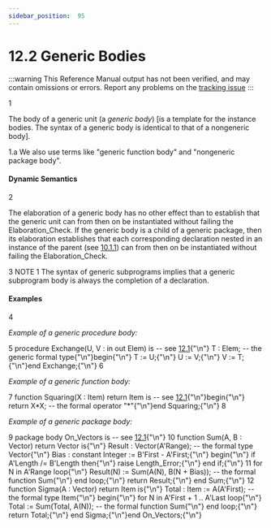 ```yaml
---
sidebar_position:  95
---
```


# 12.2 Generic Bodies

:::warning
This Reference Manual output has not been verified,
and may contain omissions or errors.
Report any problems on the [tracking issue](https://github.com/ada-lang-io/ada-lang-io/issues/20)
:::


<AnnotatedOnly>
<MarginText>
1
</MarginText>
</AnnotatedOnly>
<p>The body of a generic unit (a <em>generic body</em>) [is a template for the instance bodies. The syntax of a generic body is identical to that of a nongeneric body]. <br /></p>

<AnnotatedOnly>
<MarginText>
1.a
</MarginText>
</AnnotatedOnly>
<Admonition type="aarm" aarm="ramification" title="Ramification: ">
<strong></strong>We also use terms like "generic function body" and "nongeneric package body". <br /></Admonition>


#### Dynamic Semantics

<AnnotatedOnly>
<MarginText>
2
</MarginText>
</AnnotatedOnly>
<p>The elaboration of a generic body has no other effect than to establish that the generic unit can from then on be instantiated without failing the Elaboration_Check. If the generic body is a child of a generic package, then its elaboration establishes that each corresponding declaration nested in an instance of the parent (see <a href="../AA-10/AA-10.1#Subclause_10.1.1">10.1.1</a>) can from then on be instantiated without failing the Elaboration_Check. <br /></p>

<AnnotatedOnly>
<MarginText>
3
</MarginText>
</AnnotatedOnly>
<Admonition type="aarm" aarm="note" title="Note: ">
NOTE 1   The syntax of generic subprograms implies that a generic subprogram body is always the completion of a declaration. <br /></Admonition>


#### Examples

<AnnotatedOnly>
<MarginText>
4
</MarginText>
</AnnotatedOnly>
<p><em>Example of a generic procedure body:</em> <br /></p>

<AnnotatedOnly>
<MarginText>
5
</MarginText>
</AnnotatedOnly>
<CodeBlock language="ada">
procedure Exchange(U, V : in out Elem) is  -- see <a href="../AA-12/AA-12.1">12.1</a>{"\n"}   T : Elem;  --  the generic formal type{"\n"}begin{"\n"}   T := U;{"\n"}   U := V;{"\n"}   V := T;{"\n"}end Exchange;{"\n"}
<AnnotatedOnly>
<MarginText>
6
</MarginText>
</AnnotatedOnly>

</CodeBlock>
<p><em>Example of a generic function body:</em> <br /></p>

<AnnotatedOnly>
<MarginText>
7
</MarginText>
</AnnotatedOnly>
<CodeBlock language="ada">
function Squaring(X : Item) return Item is  --  see <a href="../AA-12/AA-12.1">12.1</a>{"\n"}begin{"\n"}   return X*X;  --  the formal operator "*"{"\n"}end Squaring;{"\n"}
<AnnotatedOnly>
<MarginText>
8
</MarginText>
</AnnotatedOnly>

</CodeBlock>
<p><em>Example of a generic package body:</em> <br /></p>

<AnnotatedOnly>
<MarginText>
9
</MarginText>
</AnnotatedOnly>
<CodeBlock language="ada">
package body On_Vectors is  --  see <a href="../AA-12/AA-12.1">12.1</a>{"\n"}
<AnnotatedOnly>
<MarginText>
10
</MarginText>
</AnnotatedOnly>
   function Sum(A, B : Vector) return Vector is{"\n"}      Result : Vector(A'Range); --  the formal type Vector{"\n"}      Bias   : constant Integer := B'First - A'First;{"\n"}   begin{"\n"}      if A'Length /= B'Length then{"\n"}         raise Length_Error;{"\n"}      end if;{"\n"}
<AnnotatedOnly>
<MarginText>
11
</MarginText>
</AnnotatedOnly>
      for N in A'Range loop{"\n"}         Result(N) := Sum(A(N), B(N + Bias)); -- the formal function Sum{"\n"}      end loop;{"\n"}      return Result;{"\n"}   end Sum;{"\n"}
<AnnotatedOnly>
<MarginText>
12
</MarginText>
</AnnotatedOnly>
   function Sigma(A : Vector) return Item is{"\n"}      Total : Item := A(A'First); --  the formal type Item{"\n"}   begin{"\n"}      for N in A'First + 1 .. A'Last loop{"\n"}         Total := Sum(Total, A(N)); --  the formal function Sum{"\n"}      end loop;{"\n"}      return Total;{"\n"}   end Sigma;{"\n"}end On_Vectors;{"\n"}

</CodeBlock>

